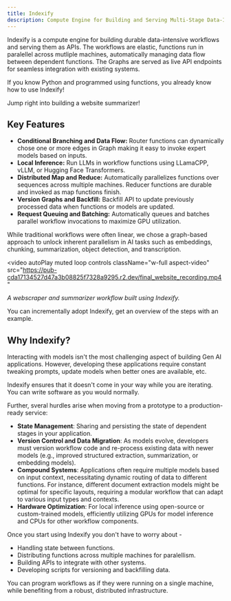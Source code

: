 ```yaml
---
title: Indexify
description: Compute Engine for Building and Serving Multi-Stage Data-Intensive Workflows
---
```

Indexify is a compute engine for building durable data-intensive workflows and serving them as APIs. 
The workflows are elastic, functions run in paralellel across mutliple machines, automatically managing data flow between dependent 
functions. The Graphs are served as live API endpoints for seamless integration with existing systems.

If you know Python and programmed using functions, you already know how to use Indexify!

<Card title="Quick Start" icon="link" href="quick-start" horizontal>
Jump right into building a website summarizer!
</Card>

## Key Features
* **Conditional Branching and Data Flow:** Router functions can dynamically chose one or more edges in Graph making it easy to invoke expert models based on inputs.
* **Local Inference:** Run LLMs in workflow functions using LLamaCPP, vLLM, or Hugging Face Transformers.
* **Distributed Map and Reduce:** Automatically parallelizes functions over sequences across multiple machines. Reducer functions are durable and invoked as map functions finish.
* **Version Graphs and Backfill:** Backfill API to update previously processed data when functions or models are updated.
* **Request Queuing and Batching:** Automatically queues and batches parallel workflow invocations to maximize GPU utilization.

<Note>
While traditional workflows were often linear, we chose a graph-based approach to unlock inherent parallelism in AI tasks such as 
embeddings, chunking, summarization, object detection, and transcription.
</Note>

<video
  autoPlay
  muted
  loop
  controls
  className="w-full aspect-video"
  src="https://pub-cda17134527d47a3b08825f7328a9295.r2.dev/final_website_recording.mp4"
></video>
*A webscraper and summarizer workflow built using Indexify.*

<Card title="Migrating to Indexify" href="migration">
You can incrementally adopt Indexify, get an overview of the steps with an example.
</Card>


## Why Indexify?
Interacting with models isn't the most challenging aspect of building Gen AI applications. However, developing these applications require
constant tweaking prompts, update models when better ones are available, etc.

Indexify ensures that it doesn't come in your way while you are iterating. You can write software as you would normally.

Further, sveral hurdles arise when moving from a prototype to a production-ready service:

* **State Management**: Sharing and persisting the state of dependent stages in your application.
* **Version Control and Data Migration**: As models evolve, developers must version workflow code and re-process existing data with newer models (e.g., improved structured extraction, summarization, or embedding models).
* **Compound Systems**: Applications often require multiple models based on input context, necessitating dynamic routing of data to different functions. For instance, different document extraction models might be optimal for specific layouts, requiring a modular workflow that can adapt to various input types and contexts.
* **Hardware Optimization**: For local inference using open-source or custom-trained models, efficiently utilizing GPUs for model inference and CPUs for other workflow components.

Once you start using Indexify you don't have to worry about -
* Handling state between functions.
* Distributing functions across multiple machines for paralellism.
* Building APIs to integrate with other systems.
* Developing scripts for versioning and backfilling data.

You can program workflows as if they were running on a single machine, while benefiting from a 
robust, distributed infrastructure.
